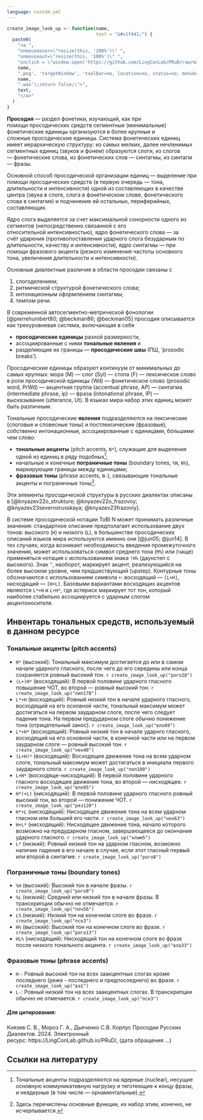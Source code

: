 ```yaml
---
language: custom.yml
---
```


```r
create_image_look_up <- function(name,
                                 text = "&#x1f441;") {
  paste0(
    "<a ",
    "onmouseover=\"resize(this, '200%')\" ",
    "onmouseout=\"resize(this, '100%')\" ",
    "onclick = \"window.open('https://github.com/LingConLab/PRuD/raw/main/images/",
    name,
    ".png', 'targetWindow', 'toolbar=no, location=no, status=no, menubar=no, scrollbars=yes, resizable=yes, width=1090px, height=550px, top=25px left=120px'); sound_play('https://github.com/LingConLab/PRuD/raw/main/audio/",
    name,
    ".wav');return false;\">",
    text,
    "</a>"
  )
}
```


**Просодия** --- раздел фонетики, изучающий, как при помощи просодических средств сегментные (минимальные) фонетические единицы организуются в более крупные и сложные просодические единицы. Система фонетических единиц имеет иерархическую структуру: из самых мелких, далее нечленимых сегментных единиц (звуков и фонем) образуются слоги, из слогов --- фонетические слова, из фонетических слов --- синтагмы, из синтагм --- фразы.

Основной способ просодической организации единиц --- выделение при помощи просодических средств (в первую очередь --- тона, длительности и интенсивности) одной из составляющих в качестве центра (звука в слоге, слога в фонетическом слове, фонетического слова в синтагме) и подчинение ей остальных, периферийных, составляющих.

Ядро слога выделяется за счет максимальной сонорности одного из сегментов (непосредственно связанной с его относительной интенсивностью), ядро фонетического слова --- за счёт ударения (противопоставления ударного слога безударным по длительности, качеству и интенсивности), ядро синтагмы --- при помощи фразового акцента (резкого изменения частоты основного тона, увеличения длительности и интенсивности).

Основные диалектные различия в области просодии связаны с

1) слогоделением;
2) ритмической структурой фонетического слова;
3) интонационным оформлением синтагмы;
4) темпом речи.

В современной автосегментно-метрической фонологии [@pierrehumbert80; @beckman86; @beckman05] просодия описывается как трехуровневая система, включающая в себя 

- **просодические единицы** разной размерности, 
- ассоциированные с ними **тональные явления** и 
- разделяющие их границы --- **просодические швы** (ПШ, ‘prosodic breaks’).

Просодические единицы образуют континуум от минимальных до самых крупных: мора (M) --- слог (Syl) --- стопа (F) --- лексическое слово в роли просодической единицы (Wd) --- фонетическое слово (prosodic word, PrWd) --- акцентная группа (accentual phrase, AP) --- синтагма (intermediate phrase, ip) --- фраза (intonational phrase, IP) --- высказывание (utterance, Ut). В языках мира набор этих единиц может быть различным.

Тональные просодические **явления** подразделяются на лексические (слоговые и словесные тоны) и постлексические (фразовые), собственно интонационные, ассоциированные с единицами, бóльшими чем слово: 

- **тональные акценты** (pitch accents, `N*`), служащие для выделения одной из единиц в ряду подобных[^1]; 
- начальные и конечные **пограничные тоны** (boundary tones, `%N`, `N%`), маркирующие границы между единицами;
- **фразовые тоны** (phrase accents, `N-`), связывающие тональные акценты и пограничные тоны[^2]. 

[^1]: Тональные акценты подразделяются на ядерные (nuclear), несущие основную коммуникативную нагрузку и тяготеющие к концу фразы, и неядерные (в том числе --- орнаментальные).
[^2]: Здесь перечислены основные функции, их набор этим, конечно, не исчерпывается.

Эти элементы просодической структуры в русских диалектах описаны в [@knyazev22o_strukture; @knyazev22o_frazovoy; @knyazev23severnorusskaya; @knyazev23frazoviy].

В системе просодической нотации ToBI N может принимать различные значения: стандартное описание предполагает использование двух тонов: высокого (`Н`) и низкого (`L`), в большинстве просодических описаний языков мира используются именно они [@jun05; @jun14]. В тех случаях, когда возникает необходимость введения промежуточного значения, может использоваться символ среднего тона (`М%`) или (чаще) применяться нотация с использованием знака `!H%` (даунстеп с высокого). Знак `^`, наоборот, маркирует акцент, реализующийся на более высоком уровне, чем предшествующий (upstep). Контурные тоны обозначаются с использованием символа `+`: восходящий --- `[L+H]`, нисходящий --- `[H+L]`. Базовыми вариантами восходящих акцентов являются `L*+H` и `L+H*`, где астериск маркирует тот тон, который наиболее стабильно ассоциируется с ударным слогом акцентоносителя.

## Инвентарь тональных средств, используемый в данном ресурсе

### Тональные акценты (pitch accents)

- `H*` (высокий): Тональный максимум достигается до или в самом начале ударного гласного, после чего до его середины или конца сохраняется ровный высокий тон. `r create_image_look_up("рого28")`
- `(L+)H*` (восходящий): В первой половине ударного гласного повышение ЧОТ, во второй --- ровный высокий тон. `r create_image_look_up("лип178")`
- `L*+H` (восходящий): Ровный низкий тон в начале ударного гласного, восходящий на его основной части, тональный максимум может достигаться на первом заударном слоге, после чего следует падение тона. На первом предударном слоге обычно понижение тона (отрицательный занос). `r create_image_look_up("вло69")`
- `L*+H*` (восходящий): Ровный низкий тон в начале ударнго гласного, восходящий на его основной части, в конечной части или на первом заударном слоге --- ровный высокий тон. `r create_image_look_up("нех48")`
- `(L+H)*` (восходящий): Восходящее движение тона на всем ударном слоге, тональный максимум может достигаться в инициали первого заударного слога. `r create_image_look_up("поп100")`
- `L+H*` (восходяще-нисходящий): В первой половине ударного гласного восходящее движение тона, во второй --- нисходящее. `r create_image_look_up("вло95")`
- `H*(+L)` (нисходящий): В первой половине ударного гласного ровный высокий тон, во второй --- понижение ЧОТ. `r create_image_look_up("ряз120")`
- `H*+L` (нисходящий): Нисходящее движение тона на всем ударном гласном или большей его части. `r create_image_look_up("нех63")`
- `H+L*` (нисходящий): Нисходящее движение тона, начало которого возможно на предударном гласном, завершающееся до окончания ударного гласного. `r create_image_look_up("клим5")`
- `L*` (низкий): Ровный низкий тон на ударном гласном, возможно наличие падения в его начале в случае, если этот гласный первый или второй в синтагме. `r create_image_look_up("рого8")`

### Пограничные тоны (boundary tones)

- `%H` (высокий): Высокий тон в начале фразы. `r create_image_look_up("рого8")`
- `%L` (низкий): Средний или низкий тон в начале фразы. В транскрипции обычно не отмечается. `r create_image_look_up("поч56")`
- `L%` (низкий): Низкий тон на конечном слоге во фразе. `r create_image_look_up("пск3")`
- `H%` (высокий): Высокий тон на конечном слоге во фразе. `r create_image_look_up("рого13")`
- `HL%` (нисходящий): Нисходящий тон на конечном слоге во фразе после низкого тонального акцента. `r create_image_look_up("вла33")`

### Фразовые тоны (phrase accents)

- `H-`: Ровный высокий тон на всех заакцентных слогах кроме последнего (реже - последнего и предпоследнего) во фразе. `r create_image_look_up("ва1")`
- `L-`: Ровный низкий тон на всех заакцентных слогах. В транскрипции обычно не отмечается. `r create_image_look_up("пск3")`


##### Для цитирования:

Князев С. В., Мороз Г. А., Дьяченко С.В. Корпус Просодии Русских Диалектов. 2024. Электронный ресурс: https://LingConLab.github.io/PRuD/, (дата обращения ...)

<script>
function sound_play(x) {
    var audio = new Audio();
    audio.src = x;
    audio.play();
  }
function resize(elem, percent) { 
  elem.style.fontSize = percent; 
  }
</script>

## Ссылки на литературу
